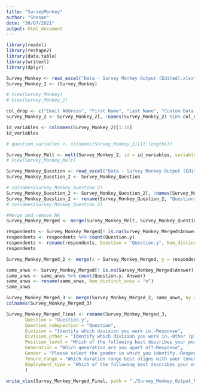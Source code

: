 ```yaml
---
title: "SurveyMonkey"
author: "Shesan"
date: "30/07/2021"
output: html_document
---
```


```r
library(readxl)
library(reshape2)
library(data.table)
library(writexl)
library(dplyr)
```



```r
Survey_Monkey <- read_excel("Data - Survey Monkey Output (Edited).xlsx", sheet = "Edited_Data")
Survey_Monkey_2 <- (Survey_Monkey)

# View(Survey_Monkey)
# View(Survey_Monkey_2)
```


```r
col_drop <- c("Email Address", "First Name", "Last Name", "Custom Data 1")
Survey_Monkey_2 <- Survey_Monkey_2[, !names(Survey_Monkey_2) %in% col_drop]
```

```r
id_variables <- colnames(Survey_Monkey_2)[1:10]
id_variables

# question_variables <- colnames(Survey_Monkey_2)[11:length()]
```

```r
Survey_Monkey_Melt <- melt(Survey_Monkey_2, id = id_variables, variable.name = "Question", value.name = "Answer")
# View(Survey_Monkey_Melt)
```

```r
Survey_Monkey_Question <- read_excel("Data - Survey Monkey Output (Edited).xlsx", sheet = "Questions")
Survey_Monkey_Question_2 <- Survey_Monkey_Question
```

```r
# colnames(Survey_Monkey_Question_2)
Survey_Monkey_Question_2 <- Survey_Monkey_Question_2[, !names(Survey_Monkey_Question_2) %in% c("Raw_Question", "Raw_Subquestion", "...3", "Question & Subquestion...6")]
Survey_Monkey_Question_2 <- rename(Survey_Monkey_Question_2, "Questionsub" = "Question & Subquestion...7")
# colnames(Survey_Monkey_Question_2)

```

```r
#Merge and remove NA
Survey_Monkey_Merged <- merge(Survey_Monkey_Melt, Survey_Monkey_Question_2, by.x = "Question", by.y = "Questionsub", all.x = TRUE)

```

```r
respondents <- Survey_Monkey_Merged[! is.na(Survey_Monkey_Merged$Answer),]
respondents <- respondents %>% count(Question.y)
respondents <- rename(respondents, Question = "Question.y", Num_distinct_respondent = "n")
respondents

```
```r
Survey_Monkey_Merged_2 <- merge(x = Survey_Monkey_Merged, y = respondents, by.x = "Question.y", by.y = "Question", all.x = TRUE)
```

```r
same_anws <- Survey_Monkey_Merged[! is.na(Survey_Monkey_Merged$Answer),]
same_anws <- same_anws %>% count(Question.y, Answer)
same_anws <- rename(same_anws, Num_distinct_anws = "n")
same_anws
```
```r
Survey_Monkey_Merged_3 <- merge(Survey_Monkey_Merged_2, same_anws, by = c("Question.y", "Answer"), all.x = TRUE )
colnames(Survey_Monkey_Merged_3)
```
```r
Survey_Monkey_Merged_Final <- rename(Survey_Monkey_Merged_3, 
       Question = "Question.y", 
       Question_subquestion = "Question", 
       Division = "Identify which division you work in.-Response", 
       Division_other = "Identify which division you work in.-Other (please specify)", 
       Position_level = "Which of the following best describes your position level?-Response", 
       Generation = "Which generation are you apart of?-Response", 
       Gender = "Please select the gender in which you identify.-Response",
       Tenure_range = "Which duration range best aligns with your tenure at your company?-Response",
       Employment_type = "Which of the following best describes your employment type?-Response"
       )
```
```r
write_xlsx(Survey_Monkey_Merged_Final, path = "./Survey_Monkey_Output_R.xlsx")
```








